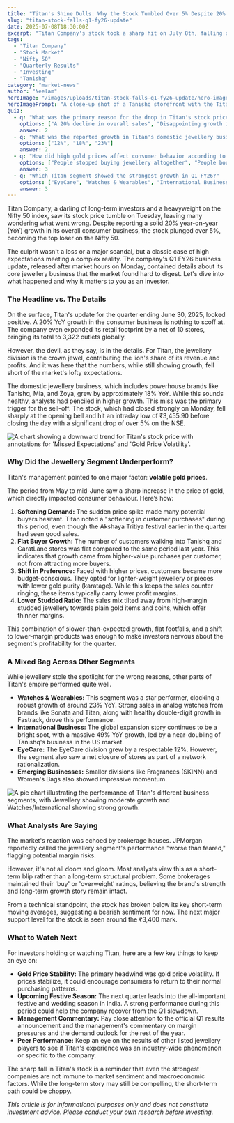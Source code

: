 ```yaml
---
title: "Titan's Shine Dulls: Why the Stock Tumbled Over 5% Despite 20% Growth"
slug: "titan-stock-falls-q1-fy26-update"
date: 2025-07-08T18:30:00Z
excerpt: "Titan Company's stock took a sharp hit on July 8th, falling over 5%. We break down the Q1 FY26 business update that spooked investors, revealing why strong headline growth wasn't enough to please the market."
tags:
  - "Titan Company"
  - "Stock Market"
  - "Nifty 50"
  - "Quarterly Results"
  - "Investing"
  - "Tanishq"
category: "market-news"
author: "Neelam"
heroImage: "/images/uploads/titan-stock-falls-q1-fy26-update/hero-image.jpg"
heroImagePrompt: "A close-up shot of a Tanishq storefront with the Titan logo visible, reflecting the bustling Indian stock market on a screen."
quiz:
  - q: "What was the primary reason for the drop in Titan's stock price on July 8, 2025?"
    options: ["A 20% decline in overall sales", "Disappointing growth in the jewellery segment", "Closure of international stores"]
    answer: 2
  - q: "What was the reported growth in Titan's domestic jewellery business for Q1 FY26?"
    options: ["12%", "18%", "23%"]
    answer: 2
  - q: "How did high gold prices affect consumer behavior according to Titan's update?"
    options: ["People stopped buying jewellery altogether", "People bought more gold coins and bars", "People shifted to lighter-weight and lower-karatage jewellery"]
    answer: 3
  - q: "Which Titan segment showed the strongest growth in Q1 FY26?"
    options: ["EyeCare", "Watches & Wearables", "International Business"]
    answer: 3
---
```


Titan Company, a darling of long-term investors and a heavyweight on the Nifty 50 index, saw its stock price tumble on Tuesday, leaving many wondering what went wrong. Despite reporting a solid 20% year-on-year (YoY) growth in its overall consumer business, the stock plunged over 5%, becoming the top loser on the Nifty 50.

The culprit wasn't a loss or a major scandal, but a classic case of high expectations meeting a complex reality. The company's Q1 FY26 business update, released after market hours on Monday, contained details about its core jewellery business that the market found hard to digest. Let's dive into what happened and why it matters to you as an investor.

### The Headline vs. The Details

On the surface, Titan's update for the quarter ending June 30, 2025, looked positive. A 20% YoY growth in the consumer business is nothing to scoff at. The company even expanded its retail footprint by a net of 10 stores, bringing its total to 3,322 outlets globally.

However, the devil, as they say, is in the details. For Titan, the jewellery division is the crown jewel, contributing the lion's share of its revenue and profits. And it was here that the numbers, while still showing growth, fell short of the market's lofty expectations.

The domestic jewellery business, which includes powerhouse brands like Tanishq, Mia, and Zoya, grew by approximately 18% YoY. While this sounds healthy, analysts had penciled in higher growth. This miss was the primary trigger for the sell-off. The stock, which had closed strongly on Monday, fell sharply at the opening bell and hit an intraday low of ₹3,455.90 before closing the day with a significant drop of over 5% on the NSE.

![A chart showing a downward trend for Titan's stock price with annotations for 'Missed Expectations' and 'Gold Price Volatility'.](/images/uploads/titan-stock-falls-q1-fy26-update/titan-stock-chart.png)

### Why Did the Jewellery Segment Underperform?

Titan's management pointed to one major factor: **volatile gold prices**.

The period from May to mid-June saw a sharp increase in the price of gold, which directly impacted consumer behaviour. Here’s how:

1.  **Softening Demand:** The sudden price spike made many potential buyers hesitant. Titan noted a "softening in customer purchases" during this period, even though the Akshaya Tritiya festival earlier in the quarter had seen good sales.
2.  **Flat Buyer Growth:** The number of customers walking into Tanishq and CaratLane stores was flat compared to the same period last year. This indicates that growth came from higher-value purchases per customer, not from attracting more buyers.
3.  **Shift in Preference:** Faced with higher prices, customers became more budget-conscious. They opted for lighter-weight jewellery or pieces with lower gold purity (karatage). While this keeps the sales counter ringing, these items typically carry lower profit margins.
4.  **Lower Studded Ratio:** The sales mix tilted away from high-margin studded jewellery towards plain gold items and coins, which offer thinner margins.

This combination of slower-than-expected growth, flat footfalls, and a shift to lower-margin products was enough to make investors nervous about the segment's profitability for the quarter.

### A Mixed Bag Across Other Segments

While jewellery stole the spotlight for the wrong reasons, other parts of Titan's empire performed quite well.

*   **Watches & Wearables:** This segment was a star performer, clocking a robust growth of around 23% YoY. Strong sales in analog watches from brands like Sonata and Titan, along with healthy double-digit growth in Fastrack, drove this performance.
*   **International Business:** The global expansion story continues to be a bright spot, with a massive 49% YoY growth, led by a near-doubling of Tanishq's business in the US market.
*   **EyeCare:** The EyeCare division grew by a respectable 12%. However, the segment also saw a net closure of stores as part of a network rationalization.
*   **Emerging Businesses:** Smaller divisions like Fragrances (SKINN) and Women's Bags also showed impressive momentum.

![A pie chart illustrating the performance of Titan's different business segments, with Jewellery showing moderate growth and Watches/International showing strong growth.](/images/uploads/titan-stock-falls-q1-fy26-update/titan-segment-performance.png)

### What Analysts Are Saying

The market's reaction was echoed by brokerage houses. JPMorgan reportedly called the jewellery segment's performance "worse than feared," flagging potential margin risks.

However, it's not all doom and gloom. Most analysts view this as a short-term blip rather than a long-term structural problem. Some brokerages maintained their 'buy' or 'overweight' ratings, believing the brand's strength and long-term growth story remain intact.

From a technical standpoint, the stock has broken below its key short-term moving averages, suggesting a bearish sentiment for now. The next major support level for the stock is seen around the ₹3,400 mark.

### What to Watch Next

For investors holding or watching Titan, here are a few key things to keep an eye on:

*   **Gold Price Stability:** The primary headwind was gold price volatility. If prices stabilize, it could encourage consumers to return to their normal purchasing patterns.
*   **Upcoming Festive Season:** The next quarter leads into the all-important festive and wedding season in India. A strong performance during this period could help the company recover from the Q1 slowdown.
*   **Management Commentary:** Pay close attention to the official Q1 results announcement and the management's commentary on margin pressures and the demand outlook for the rest of the year.
*   **Peer Performance:** Keep an eye on the results of other listed jewellery players to see if Titan's experience was an industry-wide phenomenon or specific to the company.

The sharp fall in Titan's stock is a reminder that even the strongest companies are not immune to market sentiment and macroeconomic factors. While the long-term story may still be compelling, the short-term path could be choppy.

*This article is for informational purposes only and does not constitute investment advice. Please conduct your own research before investing.*